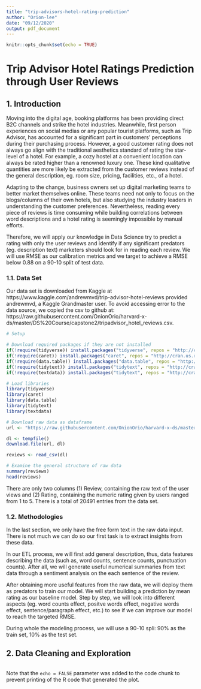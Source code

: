 ---
title: "trip-advisors-hotel-rating-prediction"
author: "Orion-lee"
date: "09/12/2020"
output: pdf_document
---

```{r setup, include=FALSE}
knitr::opts_chunk$set(echo = TRUE)
```

# Trip Advisor Hotel Ratings Prediction through User Reviews
 
## 1. Introduction

Moving into the digital age, booking platforms has been providing direct B2C channels and strike the hotel industries. Meanwhile, first person experiences on social medias or any popular tourist platforms, such as Trip Advisor, has accounted for a significant part in customers' perceptions during their purchasing process. However, a good customer rating does not always go align with the traditional aesthetics standard of rating the star-level of a hotel. For example, a cozy hostel at a convenient location can always be rated higher than a renowned luxury one. These kind qualitative quantities are more likely be extracted from the customer reviews instead of the general description, eg. room size, pricing, facilities, etc., of a hotel.

Adapting to the change, business owners set up digital marketing teams to better market themselves online. These teams need not only to focus on the blogs/columns of their own hotels, but also studying the industry leaders in understanding the customer preferences. Nevertheless, reading every piece of reviews is time consuming while building correlations between word descriptions and a hotel rating is seemingly impossible by manual efforts.

Therefore, we will apply our knowledge in Data Science try to predict a rating with only the user reviews and identify if any significant predators (eg. description text) marketers should look for in reading each review. We will use RMSE as our calibration metrics and we target to achieve a RMSE below 0.88 on a 90-10 split of test data.

### 1.1. Data Set

Our data set is downloaded from Kaggle at https://www.kaggle.com/andrewmvd/trip-advisor-hotel-reviews provided andrewmvd, a Kaggle Grandmaster user. To avoid accessing error to the data source, we copied the csv to github at:
https://raw.githubusercontent.com/OnionOrio/harvard-x-ds/master/DS%20Course/capstone2/tripadvisor_hotel_reviews.csv.


```{r reviews}
# Setup

# Download required packages if they are not installed
if(!require(tidyverse)) install.packages("tidyverse", repos = "http://cran.us.r-project.org")
if(!require(caret)) install.packages("caret", repos = "http://cran.us.r-project.org")
if(!require(data.table)) install.packages("data.table", repos = "http://cran.us.r-project.org")
if(!require(tidytext)) install.packages("tidytext", repos = "http://cran.us.r-project.org")
if(!require(textdata)) install.packages("tidytext", repos = "http://cran.us.r-project.org")

# Load libraries
library(tidyverse)
library(caret)
library(data.table)
library(tidytext)
library(textdata)

# Download raw data as dataframe
url <- "https://raw.githubusercontent.com/OnionOrio/harvard-x-ds/master/DS%20Course/capstone2/tripadvisor_hotel_reviews.csv"

dl <- tempfile()
download.file(url, dl)

reviews <- read_csv(dl)

# Examine the general structure of raw data
summary(reviews)
head(reviews)

```

There are only two columns (1) Review, containing the raw text of the user views and (2) Rating, containing the numeric rating given by users ranged from 1 to 5. There is a total of 20491 entries from the data set.

### 1.2. Methodologies

In the last section, we only have the free form text in the raw data input. There is not much we can do so our first task is to extract insights from these data. 

In our ETL process, we will first add general description, thus, data features describing the data (such as, word counts, sentence counts, punctuation counts). After all, we will generate useful numerical summaries from text data through a sentiment analysis on the each sentence of the review.

After obtaining more useful features from the raw data, we will deploy them as predators to train our model. We will start building a prediction by mean rating as our baseline model. Step by step, we will look into different aspects (eg. word counts effect, positve words effect, negative words effect, sentence/paragraph effect, etc.) to see if we can improve our model to reach the targeted RMSE.

During whole the modeling process, we will use a 90-10 spli: 90% as the train set, 10% as the test set.


## 2. Data Cleaning and Exploration

```{r}


```

Note that the `echo = FALSE` parameter was added to the code chunk to prevent printing of the R code that generated the plot.
